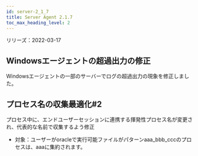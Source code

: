 ```yaml
---
id: server-2_1_7
title: Server Agent 2.1.7
toc_max_heading_level: 2
---
```


リリーズ：2022-03-17

## Windowsエージェントの超過出力の修正

Windowsエージェントの一部のサーバーでログの超過出力の現象を修正しました。

## プロセス名の収集最適化#2

プロセス中に、エンドユーザーセッションに連携する揮発性プロセス名が変更され、代表的な名前で収集するよう修正

-   対象：ユーザーがoracleで実行可能ファイルがパターンaaa_bbb_cccのプロセスは、aaaに集約されます。
